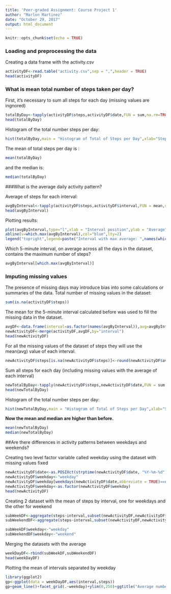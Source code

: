 ```yaml
---
title: 'Peer-graded Assignment: Course Project 1'
author: "Marlon Martinez"
date: "October 29, 2017"
output: html_document
---
```


```r
knitr::opts_chunk$set(echo = TRUE)
```

### Loading and preprocessing the data

Creating a data frame with the activity.csv
```r
activityDF<-read.table("activity.csv",sep = ",",header = TRUE)
head(activityDF)
```

### What is mean total number of steps taken per day?

First, it's necessary to sum all steps for each day (missing values are ingnored)
```r
totalByDay<-tapply(activityDF$steps,activityDF$date,FUN = sum,na.rm=TRUE)
head(totalByDay)
```

Histogram of the total number steps per day:
```r
hist(totalByDay,main = "Histogram of Total of Steps per Day",xlab="Steps")
```

The mean of total steps per day is : 
```r
mean(totalByDay)
```
and the median is: 
```r
median(totalByDay)
```

###What is the average daily activity pattern?

Average of steps for each interval:
```r
avgByInterval<-tapply(activityDF$steps,activityDF$interval,FUN = mean,na.rm=TRUE)
head(avgByInterval)
```

Plotting results:
```r
plot(avgByInterval,type="l",xlab = "Interval position",ylab = "Average")
abline(v=which.max(avgByInterval),col="blue",lty=2)
legend("topright",legend=paste("Interval with max average: ",names(which.max(avgByInterval))),col ="blue",lty = 2,lwd=2)
```

Which 5-minute interval, on average across all the days in the dataset, contains the maximum number of steps?
```r
avgByInterval[which.max(avgByInterval)]
```

### Imputing missing values

The presence of missing days may introduce bias into some calculations or summaries of the data.
Total number of missing values in the dataset:
```r
sum(is.na(activityDF$steps))
```

The mean for the 5-minute interval calculated before was used to fill the missing data in the dataset.
```r
avgDF<-data.frame(interval=as.factor(names(avgByInterval)),avg=avgByInterval)
newActivityDF<-merge(activityDF,avgDF,by="interval")
head(newActivityDF)
```

For all the missing values of the dataset of steps they will use the mean(avg) value of each interval. 
```r
newActivityDF$steps[is.na(newActivityDF$steps)]<-round(newActivityDF$avg[is.na(newActivityDF$steps)])
```

Sum all steps for each day (including missing values with the average of each interval)
```r
newTotalByDay<-tapply(newActivityDF$steps,newActivityDF$date,FUN = sum,na.rm=TRUE)
head(newTotalByDay)
```

Histogram of the total number steps per day:
```r
hist(newTotalByDay,main = "Histogram of Total of Steps per Day",xlab="Steps")
```

**Now the mean and median are higher than before.**
```r
mean(newTotalByDay)
median(newTotalByDay)
```

##Are there differences in activity patterns between weekdays and weekends?

Creating two level factor variable called weekday using the dataset with missing values fixed
```r
newActivityDF$date<-as.POSIXct(strptime(newActivityDF$date, "%Y-%m-%d"))
newActivityDF$weekday<-"weekday"
newActivityDF$weekday[weekdays(newActivityDF$date,abbreviate = TRUE)==c("Sat","Sun")]<-"weekend"
newActivityDF$weekday<-as.factor(newActivityDF$weekday)
head(newActivityDF)
```

Creating 2 dataset with the mean of steps by interval, one for weekdays and the other for weekend
```r
subWeekDF<-aggregate(steps~interval,subset(newActivityDF,newActivityDF$weekday=="weekday"),FUN = mean) 
subWeekendDF<-aggregate(steps~interval,subset(newActivityDF,newActivityDF$weekday=="weekend"),FUN = mean)

subWeekDF$weekday<-"weekday"
subWeekendDF$weekday<-"weekend"
```

Merging the datasets with the average
```r
weekDayDF<-rbind(subWeekDF,subWeekendDF)
head(weekDayDF)
```

Plotting the mean of intervals separated by weekday
```r
library(ggplot2)
gp<-ggplot(data = weekDayDF,aes(interval,steps))
gp+geom_line()+facet_grid(.~weekday)+ylim(0,250)+ggtitle("Average number of steps by interval")
```